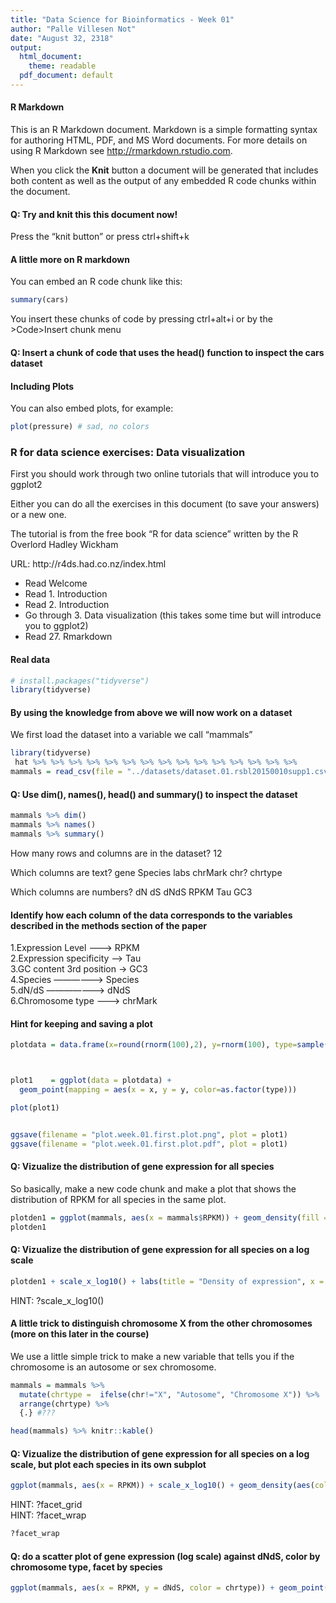 ```yaml
---
title: "Data Science for Bioinformatics - Week 01"
author: "Palle Villesen Not"
date: "August 32, 2318"
output:
  html_document:
    theme: readable
  pdf_document: default
---
```



#### R Markdown

This is an R Markdown document. Markdown is a simple formatting syntax for authoring HTML, PDF, and MS Word documents. For more details on using R Markdown see <http://rmarkdown.rstudio.com>.

When you click the **Knit** button a document will be generated that includes both content as well as the output of any embedded R code chunks within the document. 

#### Q: Try and knit this this document now!

Press the "knit button" or press ctrl+shift+k

#### A little more on R markdown

You can embed an R code chunk like this:

```r

summary(cars)

```

You insert these chunks of code by pressing ctrl+alt+i or by the >Code>Insert chunk menu 

#### Q: Insert a chunk of code that uses the head() function to inspect the cars dataset





#### Including Plots

You can also embed plots, for example:

```r

plot(pressure) # sad, no colors

```

### R for data science exercises: Data visualization

First you should work through two online tutorials that will introduce you to ggplot2

Either you can do all the exercises in this document (to save your answers) or a new one.

The tutorial is from the free book "R for data science" written by the R Overlord Hadley Wickham

URL: http://r4ds.had.co.nz/index.html

 - Read Welcome  
 - Read 1. Introduction  
 - Read 2. Introduction  
 - Go through 3. Data visualization (this takes some time but will introduce you to ggplot2)  
 - Read 27. Rmarkdown  
 

#### Real data

```r

# install.packages("tidyverse") 
library(tidyverse)

```

#### By using the knowledge from above we will now work on a dataset

We first load the dataset into a variable we call "mammals"

```r

library(tidyverse)
 hat %>% %>% %>% %>% %>% %>% %>% %>% %>% %>% %>% %>% %>% %>% %>% 
mammals = read_csv(file = "../datasets/dataset.01.rsbl20150010supp1.csv")

```

#### Q: Use dim(), names(), head() and summary() to inspect the dataset
```r
mammals %>% dim()
mammals %>% names()
mammals %>% summary()
```


How many rows and columns are in the dataset?
12

Which columns are text?
gene             Species              labs             chrMark              chr?     chrtype

Which columns are numbers?
dN                dS               dNdS              RPKM                Tau        GC3

#### Identify how each column of the data corresponds to the variables described in the methods section of the paper 

  1.Expression Level  ---------> RPKM  
  2.Expression specificity  ---> Tau  
  3.GC content 3rd position   -> GC3  
  4.Species   -----------------> Species  
  5.dN/dS   -------------------> dNdS  
  6.Chromosome type   ---------> chrMark    

#### Hint for keeping and saving a plot

```r

plotdata = data.frame(x=round(rnorm(100),2), y=rnorm(100), type=sample(x = 1:3, size = 100, replace = T))



plot1    = ggplot(data = plotdata) + 
  geom_point(mapping = aes(x = x, y = y, color=as.factor(type)))

plot(plot1)


ggsave(filename = "plot.week.01.first.plot.png", plot = plot1)
ggsave(filename = "plot.week.01.first.plot.pdf", plot = plot1)

```

#### Q: Vizualize the distribution of gene expression for all species

So basically, make a new code chunk and make a plot that shows the distribution of RPKM for all species in the same plot.


```r
plotden1 = ggplot(mammals, aes(x = mammals$RPKM)) + geom_density(fill = "cornflowerblue")
plotden1
```

#### Q: Vizualize the distribution of gene expression for all species on a log scale
```r
plotden1 + scale_x_log10() + labs(title = "Density of expression", x = "protein expression (RPKM)")
```

HINT: ?scale_x_log10()


#### A little trick to distinguish chromosome X from the other chromosomes (more on this later in the course)

We use a little simple trick to make a new variable that tells you if the chromosome is an autosome or sex chromosome.

```r

mammals = mammals %>%
  mutate(chrtype =  ifelse(chr!="X", "Autosome", "Chromosome X")) %>%
  arrange(chrtype) %>% 
  {.} #???

head(mammals) %>% knitr::kable()

```


#### Q: Vizualize the distribution of gene expression for all species on a log scale, but plot each species in its own subplot

```r
ggplot(mammals, aes(x = RPKM)) + scale_x_log10() + geom_density(aes(color = chrtype)) + facet_grid(Species~.) + labs(title ="Density comparison", x = "protein expression (RPKM)")
```


HINT: ?facet_grid  
HINT: ?facet_wrap  
```r
?facet_wrap
```




#### Q: do a scatter plot of gene expression (log scale) against dNdS, color by chromosome type, facet by species

```r
ggplot(mammals, aes(x = RPKM, y = dNdS, color = chrtype)) + geom_point(size = 0.3) + scale_x_log10() + facet_wrap(~Species) + ggtitle("Scatterplot")
```




